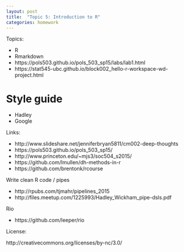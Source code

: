```yaml
---
layout: post
title:  "Topic 5: Introduction to R"
categories: homework
---
```


Topics: 

- R
- Rmarkdown
- https://pols503.github.io/pols_503_sp15/labs/lab1.html
- https://stat545-ubc.github.io/block002_hello-r-workspace-wd-project.html

# Style guide

- Hadley
- Google

Links:

- http://www.slideshare.net/jenniferbryan5811/cm002-deep-thoughts
- https://pols503.github.io/pols_503_sp15/
- http://www.princeton.edu/~mjs3/soc504_s2015/
- https://github.com/lmullen/dh-methods-in-r
- https://github.com/brentonk/rcourse

Write clean R code / pipes

- http://rpubs.com/tjmahr/pipelines_2015
- http://files.meetup.com/1225993/Hadley_Wickham_pipe-dsls.pdf

Rio

- https://github.com/leeper/rio

License:

http://creativecommons.org/licenses/by-nc/3.0/
